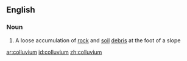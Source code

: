 ==English==

===Noun===
{{wikipedia}}
{{en-noun|colluvia}}

#{{geology}} A loose accumulation of [[rock]] and [[soil]] [[debris]] at the foot of a slope

[[ar:colluvium]]
[[id:colluvium]]
[[zh:colluvium]]